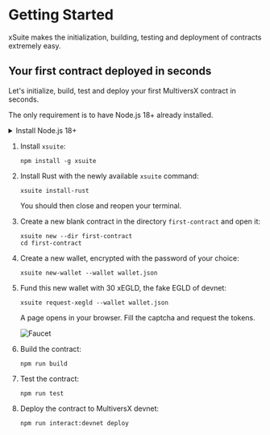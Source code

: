 
# Getting Started

xSuite makes the initialization, building, testing and deployment of contracts extremely easy.

## Your first contract deployed in seconds

Let's initialize, build, test and deploy your first MultiversX contract in seconds.

The only requirement is to have Node.js 18+ already installed.

<details>
  <summary>Install Node.js 18+</summary>

Install the [Node Version Manager](https://github.com/nvm-sh/nvm/tree/v0.39.5#install--update-script) (NVM):

```
curl -o- https://raw.githubusercontent.com/nvm-sh/nvm/v0.39.5/install.sh | bash
```

Then install Node.js 18:

```
nvm install 18
```

<Callout type="warning" emoji="⚠️">
  You should then close and reopen your terminal.
</Callout>

</details>

1. Install `xsuite`:

   ```
   npm install -g xsuite
   ```

2. Install Rust with the newly available `xsuite` command:

   ```
   xsuite install-rust
   ```

   <Callout type="warning" emoji="⚠️">
     You should then close and reopen your terminal.
   </Callout>

3. Create a new blank contract in the directory `first-contract` and open it:

   ```
   xsuite new --dir first-contract
   cd first-contract
   ```

4. Create a new wallet, encrypted with the password of your choice:

   ```
   xsuite new-wallet --wallet wallet.json
   ```

5. Fund this new wallet with 30 xEGLD, the fake EGLD of devnet:

   ```
   xsuite request-xegld --wallet wallet.json
   ```

   A page opens in your browser. Fill the captcha and request the tokens.

   ![Faucet](/faucet.png)

6. Build the contract:

   ```
   npm run build
   ```

7. Test the contract:

   ```
   npm run test
   ```

8. Deploy the contract to MultiversX devnet:

   ```
   npm run interact:devnet deploy
   ```
